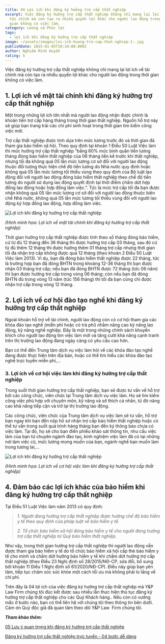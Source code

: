 ```yaml
---
title: 04 Lợi ích khi đăng ký hưởng trợ cấp thất nghiệp
excerpt: Việc đăng ký hưởng trợ cấp thất nghiệp không chỉ mang lại lợi ích về
  tài chính mà còn tạo ra nhiều quyền lợi khác cho người lao động trong thời
  gian không có việc làm.
category: Lương và Phúc lợi
tags:
  - lợi ích khi đăng ký hưởng trợ cấp thất nghiệp
image: ~/assets/images/loi-ich-huong-tro-cap-that-nghiep-1-.jpg
publishDate: 2025-01-05T10:34:00.000Z
author: Nghiêm Minh Huyền
rating: 5
---
```

Việc đăng ký hưởng trợ cấp thất nghiệp không chỉ mang lại lợi ích về tài chính mà còn tạo ra nhiều quyền lợi khác cho người lao động trong thời gian không có việc làm.

## 1. Lợi ích về mặt tài chính khi đăng ký hưởng trợ cấp thất nghiệp

Một trong những lợi ích lớn nhất mà người lao động nhận được chính là khoản tiền trợ cấp hàng tháng trong thời gian thất nghiệp. Nguồn hỗ trợ này sẽ giúp bạn trang trải các chi phí sinh hoạt trong thời gian tìm kiếm công việc mới.

Trợ cấp thất nghiệp được tính dựa trên mức lương trước đó và thời gian đã tham gia bảo hiểm xã hội. Theo quy định tại khoản 1 Điều 50 Luật Việc làm thì mức hưởng trợ cấp thất nghiệp “bằng 60% mức bình quân tiền lương tháng đóng bảo hiểm thất nghiệp của 06 tháng liền kề trước khi thất nghiệp, nhưng tối đa không quá 05 lần mức lương cơ sở đối với người lao động thuộc đối tượng thực hiện chế độ tiền lương do Nhà nước quy định hoặc không quá 05 lần mức lương tối thiểu vùng theo quy định của Bộ luật lao động đối với người lao động đóng bảo hiểm thất nghiệp theo chế độ tiền lương do người sử dụng lao động quyết định tại thời điểm chấm dứt hợp đồng lao động hoặc hợp đồng làm việc.”. Tức là mức trợ cấp tối đa bạn được nhận không quá 05 lần mức lương cơ sở đối với người lao động thuộc biên chế Nhà nước, không quá 05 lần mức lương tối thiểu vùng đối với người lao động ký hợp đồng lao động, hợp đồng làm việc.

![Lợi ích khi đăng ký hưởng trợ cấp thất nghiệp](~/assets/images/loi-ich-ve-mat-tai-chinh-khi-dang-ky-huong-tro-cap-that-nghiep.jpg "Lợi ích khi đăng ký hưởng trợ cấp thất nghiệp")

*(Hình minh họa: Lợi ích về mặt tài chính khi đăng ký hưởng trợ cấp thất nghiệp)*

Thời gian hưởng trợ cấp thất nghiệp được tính theo số tháng đóng bảo hiểm, cứ từ đủ 12 tháng đến 36 tháng thì được hưởng trợ cấp 03 tháng, sau đó cứ từ đủ thêm 12 tháng thì được hưởng thêm 01 tháng trợ cấp nhưng thời gian tối đa nhận trợ cấp không được quá 12 tháng (theo khoản 2 Điều 50 Luật Việc làm 2013). Ví dụ, bạn đã đóng bảo hiểm thất nghiệp được 22 tháng, tức là trường hợp bạn đã đóng BHTN trong khoảng 12-36 tháng thì bạn được nhận 03 tháng trợ cấp; nếu bạn đã đóng BHTN được 72 tháng (tức 06 năm) thì bạn được hưởng trợ cấp trong vòng 06 tháng; còn nếu bạn đã đóng BHTN đủ trong vòng 13 năm (tức 156 tháng) thì tối đa bạn cũng chỉ được nhận trợ cấp trong vòng 12 tháng.

## 2. Lợi ích về cơ hội đào tạo nghề khi đăng ký hưởng trợ cấp thất nghiệp

Ngoài khoản hỗ trợ về tài chính, người lao động còn có cơ hội tham gia các khóa đào tạo nghề (miễn phí hoặc có trả phí) nhằm nâng cao kỹ năng lao động, kỹ năng nghề nghiệp. Đây là một trong những chính sách khuyến khích cho người lao động tìm việc làm mới và tăng cười khả năng cạnh tranh trên thị trường lao động đang ngày càng có yêu cầu cao hơn.

Bạn có thể đến Trung tâm dịch vụ việc làm hỏi về các khóa đào tạo nghề đang được thực hiện trên địa bàn, hoặc có thể tìm hiểu các khóa đào tạo nghề trực tuyến miễn phí,...

### 3. Lợi ích về cơ hội việc làm khi đăng ký hưởng trợ cấp thất nghiệp

Trong suốt thời gian hưởng trợ cấp thất nghiệp, bạn sẽ được tư vấn về hỗ trợ bởi các công chức, viên chức lại Trung tâm dịch vụ việc làm. Họ sẽ tìm kiếm công việc phù hợp với chuyên môn, kỹ năng và sở thích cá nhân, từ đó nâng cao khả năng tiếp cận và trở lại thị trường lao động.

Các công chức, viên chức của Trung tâm dịch vụ việc làm sẽ tư vấn, hỗ trợ bạn ngay khi bạn đến nộp hồ sơ nhận trợ cấp bảo hiểm thất nghiệp hoặc có thể tư vấn trong suốt quá trình hàng tháng bạn đến ký thông báo chưa có việc làm. Tại đó, họ sẽ cho bạn điền phiếu khảo sát thông tin, nhu cầu việc làm của bạn từ chuyên ngành đào tạo, kinh nghiệm việc làm đã có tại những nơi làm việc cũ, mức lương mong muốn của bạn, ngành nghề bạn muốn làm trong tương lai,...

![Lợi ích khi đăng ký hưởng trợ cấp thất nghiệp](~/assets/images/loi-ich-ve-co-hoi-viec-lam-khi-dang-ky-huong-tro-cap-that-nghiep.jpg "Lợi ích khi đăng ký hưởng trợ cấp thất nghiệp")

*(Hình minh họa: Lợi ích về cơ hội việc làm khi đăng ký hưởng trợ cấp thất nghiệp)*

## 4. Đảm bảo các lợi ích khác của bảo hiểm khi đăng ký hưởng trợ cấp thất nghiệp

Tại Điều 51 Luật Việc làm năm 2013 có quy định:

> *1. Người đang hưởng trợ cấp thất nghiệp được hưởng chế độ bảo hiểm y tế theo quy định của pháp luật về bảo hiểm y tế.*
>
> *2. Tổ chức bảo hiểm xã hội đóng bảo hiểm y tế cho người đang hưởng trợ cấp thất nghiệp từ Quỹ bảo hiểm thất nghiệp.*

Như vậy, trong thời gian hưởng trợ cấp thất nghiệp thì người lao động vẫn được tham gia bảo hiểm y tế do tổ chức bảo hiểm xã hội cấp thẻ bảo hiểm y tế cho mình và chấm dứt hưởng bảo hiểm y tế khi chấm dứt hưởng trợ cấp thất nghiệp (theo Điều 23 Nghị định số 28/2015/NĐ-CP, sửa đổi, bổ sung bởi khoản 11 Điều 1 Nghị định số 61/2020/NĐ-CP). Điều này giúp bạn yên tâm, tiếp tục chăm sóc sức khỏe một cách tối ưu mà không phải lo lắng về chi phí.

Trên đây là 04 lợi ích của việc đăng ký hưởng trợ cấp thất nghiệp mà Y&P Law Firm chúng tôi đúc kết được sau nhiều lần thực hiện thủ tục đăng ký hưởng trợ cấp thất nghiệp cho các Quý Khách hàng.. Nếu còn có vướng mắc ở bước nào, bạn có thể liên hệ với chúng tôi theo thông tin bên dưới. Cảm ơn Quý độc giả đã quan tâm theo dõi Y&P Law  Firm chúng tôi.

***Tham khảo thêm:***

[05 Lưu ý quan trọng khi đăng ký hưởng trợ cấp thất nghiệp](https://yplawfirm.vn/lao-dong/05-luu-y-quan-trong-khi-dang-ky-huong-tro-cap-that-nghiep)

[Đăng ký hưởng trợ cấp thất nghiệp trực tuyến - 04 bước dễ dàng](https://yplawfirm.vn/lao-dong/dang-ky-huong-tro-cap-that-nghiep-truc-tuyen-04-buoc-de-dang)
